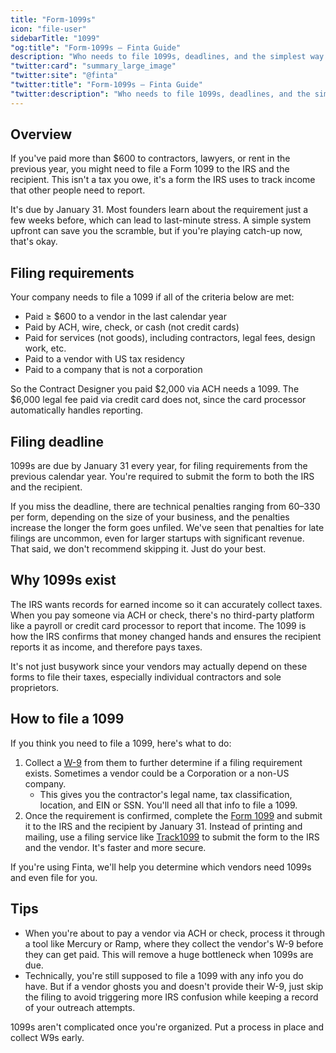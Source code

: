 ```yaml
---
title: "Form-1099s"
icon: "file-user"
sidebarTitle: "1099"
"og:title": "Form-1099s – Finta Guide"
description: "Who needs to file 1099s, deadlines, and the simplest way to file correctly."
"twitter:card": "summary_large_image"
"twitter:site": "@finta"
"twitter:title": "Form-1099s – Finta Guide"
"twitter:description": "Who needs to file 1099s, deadlines, and the simplest way to file correctly."
---
```



## Overview

If you've paid more than $600 to contractors, lawyers, or rent in the previous year, you might need to file a Form 1099 to the IRS and the recipient. This isn't a tax you owe, it's a form the IRS uses to track income that other people need to report.

It's due by January 31. Most founders learn about the requirement just a few weeks before, which can lead to last-minute stress. A simple system upfront can save you the scramble, but if you're playing catch-up now, that's okay. 

## Filing requirements

Your company needs to file a 1099 if all of the criteria below are met:

- Paid ≥ $600 to a vendor in the last calendar year
- Paid by ACH, wire, check, or cash (not credit cards)
- Paid for services (not goods), including contractors, legal fees, design work, etc.
- Paid to a vendor with US tax residency
- Paid to a company that is not a corporation

So the Contract Designer you paid $2,000 via ACH needs a 1099. The $6,000 legal fee paid via credit card does not, since the card processor automatically handles reporting.

## Filing deadline

<Tip>
1099s are due by January 31 every year, for filing requirements from the previous calendar year. You're required to submit the form to both the IRS and the recipient.
</Tip>

If you miss the deadline, there are technical penalties ranging from $60–$330 per form, depending on the size of your business, and the penalties increase the longer the form goes unfiled. We've seen that penalties for late filings are uncommon, even for larger startups with significant revenue. That said, we don't recommend skipping it. Just do your best.

## Why 1099s exist

The IRS wants records for earned income so it can accurately collect taxes. When you pay someone via ACH or check, there's no third-party platform like a payroll or credit card processor to report that income. The 1099 is how the IRS confirms that money changed hands and ensures the recipient reports it as income, and therefore pays taxes.

It's not just busywork since your vendors may actually depend on these forms to file their taxes, especially individual contractors and sole proprietors.

## How to file a 1099

If you think you need to file a 1099, here's what to do:

1. Collect a [W-9](https://www.irs.gov/pub/irs-pdf/fw9.pdf) from them to further determine if a filing requirement exists. Sometimes a vendor could be a Corporation or a non-US company.
    - This gives you the contractor's legal name, tax classification, location, and EIN or SSN. You'll need all that info to file a 1099.
2. Once the requirement is confirmed, complete the [Form 1099](https://www.irs.gov/pub/irs-pdf/f1099msc.pdf) and submit it to the IRS and the recipient by January 31. Instead of printing and mailing, use a filing service like [Track1099](https://www.track1099.com/) to submit the form to the IRS and the vendor. It's faster and more secure.

If you're using Finta, we'll help you determine which vendors need 1099s and even file for you.

## Tips

- When you're about to pay a vendor via ACH or check, process it through a tool like Mercury or Ramp, where they collect the vendor's W-9 before they can get paid. This will remove a huge bottleneck when 1099s are due.
- Technically, you're still supposed to file a 1099 with any info you do have. But if a vendor ghosts you and doesn't provide their W-9, just skip the filing to avoid triggering more IRS confusion while keeping a record of your outreach attempts.

1099s aren't complicated once you're organized. Put a process in place and collect W9s early.